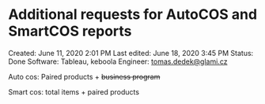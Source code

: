 # Additional requests for AutoCOS and SmartCOS reports

Created: June 11, 2020 2:01 PM
Last edited: June 18, 2020 3:45 PM
Status: Done
Software: Tableau, keboola
Engineer: tomas.dedek@glami.cz

Auto cos: Paired products + ~~business program~~

Smart cos: total items + paired products
